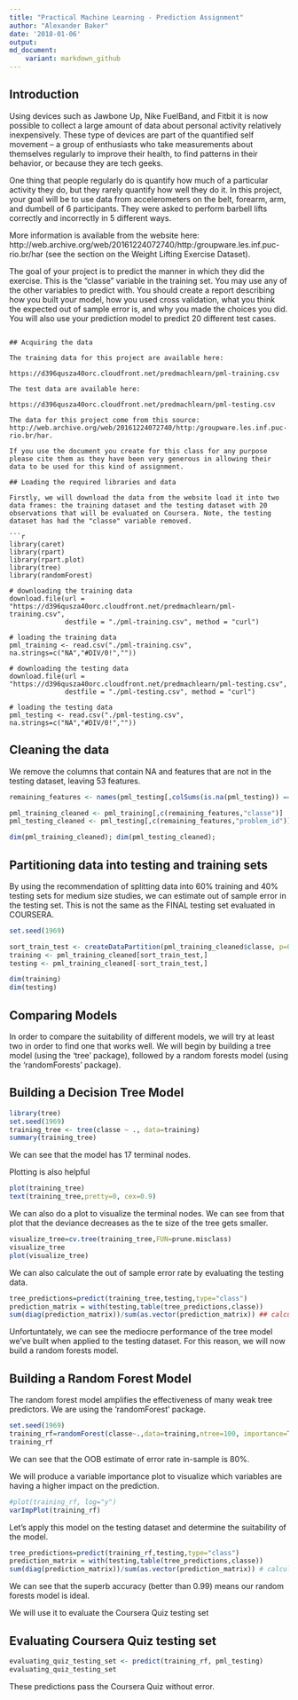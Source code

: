 ```yaml
---
title: "Practical Machine Learning - Prediction Assignment"
author: "Alexander Baker"
date: '2018-01-06'
output:
md_document:
    variant: markdown_github
---
```


## Introduction

Using devices such as Jawbone Up, Nike FuelBand, and Fitbit it is now possible to collect a large amount of data about personal activity relatively inexpensively. These type of devices are part of the quantified self movement – a group of enthusiasts who take measurements about themselves regularly to improve their health, to find patterns in their behavior, or because they are tech geeks. 

One thing that people regularly do is quantify how much of a particular activity they do, but they rarely quantify how well they do it. In this project, your goal will be to use data from accelerometers on the belt, forearm, arm, and dumbell of 6 participants. They were asked to perform barbell lifts correctly and incorrectly in 5 different ways. 

More information is available from the website here: http://web.archive.org/web/20161224072740/http:/groupware.les.inf.puc-rio.br/har (see the section on the Weight Lifting Exercise Dataset).

The goal of your project is to predict the manner in which they did the exercise. This is the "classe" variable in the training set. You may use any of the other variables to predict with. You should create a report describing how you built your model, how you used cross validation, what you think the expected out of sample error is, and why you made the choices you did. You will also use your prediction model to predict 20 different test cases.
```

## Acquiring the data

The training data for this project are available here:

https://d396qusza40orc.cloudfront.net/predmachlearn/pml-training.csv

The test data are available here:

https://d396qusza40orc.cloudfront.net/predmachlearn/pml-testing.csv

The data for this project come from this source: http://web.archive.org/web/20161224072740/http:/groupware.les.inf.puc-rio.br/har. 

If you use the document you create for this class for any purpose please cite them as they have been very generous in allowing their data to be used for this kind of assignment.

## Loading the required libraries and data

Firstly, we will download the data from the website load it into two data frames: the training dataset and the testing dataset with 20 observations that will be evaluated on Coursera. Note, the testing dataset has had the "classe" variable removed.

```r
library(caret)
library(rpart)
library(rpart.plot)
library(tree)
library(randomForest)

# downloading the training data
download.file(url = "https://d396qusza40orc.cloudfront.net/predmachlearn/pml-training.csv", 
              destfile = "./pml-training.csv", method = "curl")

# loading the training data
pml_training <- read.csv("./pml-training.csv", na.strings=c("NA","#DIV/0!",""))

# downloading the testing data
download.file(url = "https://d396qusza40orc.cloudfront.net/predmachlearn/pml-testing.csv", 
              destfile = "./pml-testing.csv", method = "curl")

# loading the testing data
pml_testing <- read.csv("./pml-testing.csv", na.strings=c("NA","#DIV/0!",""))
```

## Cleaning the data

We remove the columns that contain NA and features that are not in the testing dataset, leaving 53 features.

``` r
remaining_features <- names(pml_testing[,colSums(is.na(pml_testing)) == 0])[8:59]

pml_training_cleaned <- pml_training[,c(remaining_features,"classe")]
pml_testing_cleaned <- pml_testing[,c(remaining_features,"problem_id")]

dim(pml_training_cleaned); dim(pml_testing_cleaned);
```

## Partitioning data into testing and training sets

By using the recommendation of splitting data into 60% training and 40% testing sets for medium size studies, we can estimate out of sample error in the testing set. This is not the same as the FINAL testing set evaluated in COURSERA.

```r
set.seed(1969)

sort_train_test <- createDataPartition(pml_training_cleaned$classe, p=0.6, list=FALSE)
training <- pml_training_cleaned[sort_train_test,]
testing <- pml_training_cleaned[-sort_train_test,]

dim(training)
dim(testing)
```

## Comparing Models

In order to compare the suitability of different models, we will try at least two in order to find one that works well. 
We will begin by building a tree model (using the 'tree' package), followed by a random forests model (using the 'randomForests' package).

## Building a Decision Tree Model

```r
library(tree)
set.seed(1969)
training_tree <- tree(classe ~ ., data=training)
summary(training_tree)
```
We can see that the model has 17 terminal nodes.

Plotting is also helpful

```r
plot(training_tree)
text(training_tree,pretty=0, cex=0.9)
```

We can also do a plot to visualize the terminal nodes. We can see from that plot that the deviance decreases as the te size of the tree gets smaller.

```r
visualize_tree=cv.tree(training_tree,FUN=prune.misclass)
visualize_tree
plot(visualize_tree)
```

We can also calculate the out of sample error rate by evaluating the testing data.
```r
tree_predictions=predict(training_tree,testing,type="class")
prediction_matrix = with(testing,table(tree_predictions,classe))
sum(diag(prediction_matrix))/sum(as.vector(prediction_matrix)) ## calculating for accuracy in tree model
```

Unfortuntately, we can see the mediocre performance of the tree model we've built when applied to the testing dataset. For this reason, we will now build a random forests model.

## Building a Random Forest Model

The random forest model amplifies the effectiveness of many weak tree predictors. We are using the 'randomForest' package.

```r
set.seed(1969)
training_rf=randomForest(classe~.,data=training,ntree=100, importance=TRUE)
training_rf
```
We can see that the OOB estimate of error rate in-sample is 80%.

We will produce a variable importance plot to visualize which variables are having a higher impact on the prediction.
```r
#plot(training_rf, log="y")
varImpPlot(training_rf)
```

Let's apply this model on the testing dataset and determine the suitability of the model.

``` r
tree_predictions=predict(training_rf,testing,type="class")
prediction_matrix = with(testing,table(tree_predictions,classe))
sum(diag(prediction_matrix))/sum(as.vector(prediction_matrix)) # calculating for accuracy in random forests model
```

We can see that the superb accuracy (better than 0.99) means our random forests model is ideal.

We will use it to evaluate the Coursera Quiz testing set

## Evaluating Coursera Quiz testing set
```r
evaluating_quiz_testing_set <- predict(training_rf, pml_testing)
evaluating_quiz_testing_set
```

These predictions pass the Coursera Quiz without error.


